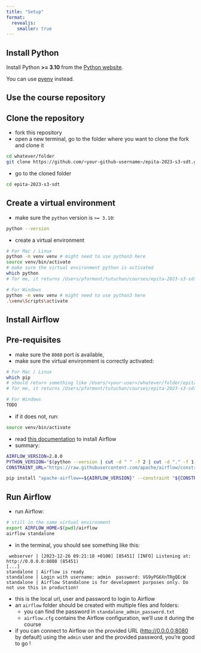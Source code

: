 ```yaml
---
title: "Setup"
format: 
  revealjs:
    smaller: true
---
```


## Install Python

Install Python **>= 3.10** from the [Python website](https://www.python.org/downloads/).

You can use [pyenv](https://github.com/pyenv/pyenv) instead.

## Use the course repository

## Clone the repository

- fork this repository
- open a new terminal, go to the folder where you want to clone the fork and clone it

```.bash
cd whatever/folder
git clone https://github.com/<your-github-username>/epita-2023-s3-sdt.git
```

- go to the cloned folder

```.bash
cd epita-2023-s3-sdt
```

## Create a virtual environment

- make sure the `python` version is `>= 3.10`:

```bash
python --version
```

- create a virtual environment

```.bash
# For Mac / Linux
python -m venv venv # might need to use python3 here
source venv/bin/activate
# make sure the virtual environment python is activated
which python
# for me, it returns /Users/pformont/tutuchan/courses/epita-2023-s3-sdt/venv/bin/python

# For Windows
python -m venv venv # might need to use python3 here
.\venv\Scripts\activate
```

## Install Airflow

## Pre-requisites

- make sure the `8080` port is available,
- make sure the virtual environment is correctly activated:

```.bash
# For Mac / Linux
which pip
# should return something like /Users/<your-user>/whatever/folder/epita-2023-s3-sdt/venv/bin/pip
# for me, it returns /Users/pformont/tutuchan/courses/epita-2023-s3-sdt/venv/bin/pip

# For Windows
TODO
```

- if it does not, run:

```.bash
source venv/bin/activate
```

- read [this documentation](https://airflow.apache.org/docs/apache-airflow/stable/start.html) to install Airflow
- summary:

```.bash
AIRFLOW_VERSION=2.8.0
PYTHON_VERSION="$(python --version | cut -d " " -f 2 | cut -d "." -f 1-2)"
CONSTRAINT_URL="https://raw.githubusercontent.com/apache/airflow/constraints-${AIRFLOW_VERSION}/constraints-${PYTHON_VERSION}.txt"

pip install "apache-airflow==${AIRFLOW_VERSION}" --constraint "${CONSTRAINT_URL}"
```

## Run Airflow

- run Airflow:

```.bash
# still in the same virtual environment
export AIRFLOW_HOME=$(pwd)/airflow
airflow standalone
```

- in the terminal, you should see something like this:

```plain
 webserver | [2023-12-26 09:21:18 +0100] [85451] [INFO] Listening at: http://0.0.0.0:8080 (85451)
[...]
standalone | Airflow is ready
standalone | Login with username: admin  password: VG9yPG6XnTRgQEcW
standalone | Airflow Standalone is for development purposes only. Do not use this in production!
```

- this is the local url, user and password to login to Airflow
- an `airflow` folder should be created with multiple files and folders:
    - you can find the password in `standalone_admin_password.txt`
    - `airflow.cfg` contains the Airflow configuration, we'll use it during the course
- if you can connect to Airflow on the provided URL ([http://0.0.0.0:8080](http://0.0.0.0:8080) by default) using the `admin` user and the provided password, you're good to go !

